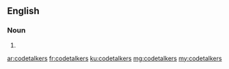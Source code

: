 ==English==

===Noun===
{{head|en|plural}}

# {{plural of|codetalker|lang=en}}

[[ar:codetalkers]]
[[fr:codetalkers]]
[[ku:codetalkers]]
[[mg:codetalkers]]
[[my:codetalkers]]